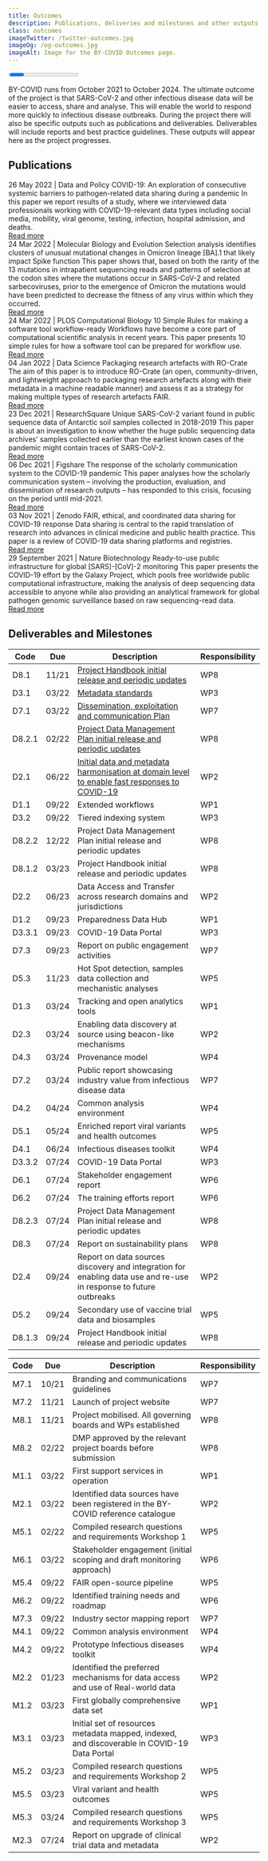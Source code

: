 ```yaml
---
title: Outcomes
description: Publications, deliveries and milestones and other outputs of the BY-COVID project.
class: outcomes
imageTwitter: /twitter-outcomes.jpg
imageOg: /og-outcomes.jpg
imageAlt: Image for the BY-COVID Outcomes page.
---
```



<Container>
  <Row className="px-4">
   <Col>

<!-- Progress -->

<Progress
  progressTitle="Progress"
/>

BY-COVID runs from October 2021 to October 2024. The ultimate outcome of the project is that SARS-CoV-2 and other infectious disease data will be easier to access, share and analyse. This will enable the world to respond more quickly to infectious disease outbreaks. During the project there will also be specific outputs such as publications and deliverables. Deliverables will include reports and best practice guidelines. These outputs will appear here as the project progresses.

<span class="anchor" id="publications"></span>



## Publications



<Container className="full-width">
  <Row>
  <Col className="align-items-stretch"  xs={12} sm={12} lg={6}>
      <Card className="mb-4 h-100">
         <Card.Body className="position-relative">
        <Card.Subtitle className="text-black-50">26 May 2022 | Data and Policy</Card.Subtitle>
        <Card.Title as="h3" className="mt-3 fw-bold fs-4 lh-sm">COVID-19: An exploration of consecutive systemic barriers to pathogen-related data sharing during a pandemic</Card.Title>
        <Card.Text className="mb-5 mt-3">
         In this paper we report results of a study, where we interviewed data professionals working with COVID-19-relevant data types including social media, mobility, viral genome, testing, infection, hospital admission, and deaths.
        </Card.Text>
        <div class="bottom-link"><a href="https://arxiv.org/pdf/2205.12098.pdf" aria-label="Read the paper in Data and Policy">
          Read more
        </a></div>
      </Card.Body>
      </Card>
  </Col>
  <Col className="align-items-stretch" xs={12} sm={12} lg={6}>
    <Card className="mb-4 h-100">
      <Card.Body className="position-relative">
        <Card.Subtitle className="text-black-50">24 Mar 2022 | Molecular Biology and Evolution</Card.Subtitle>
        <Card.Title as="h3" className="mt-3 fw-bold fs-4 lh-sm">Selection analysis identifies clusters of unusual mutational changes in Omicron lineage [BA].1 that likely impact Spike function</Card.Title>
        <Card.Text className="mb-5 mt-3">
         This paper shows that, based on both the rarity of the 13 mutations in intrapatient sequencing reads and patterns of selection at the codon sites where the mutations occur in SARS-CoV-2 and related sarbecoviruses, prior to the emergence of Omicron the mutations would have been predicted to decrease the fitness of any virus within which they occurred.
        </Card.Text>
        <div class="bottom-link"><a href="https://www.ncbi.nlm.nih.gov/pmc/articles/PMC9037384/" aria-label="Molecular Biology and Evolution">
          Read more
        </a></div>
      </Card.Body>
    </Card>
    </Col>
  </Row>
  <Row>
    <Col className="align-items-stretch" xs={12} sm={12} lg={6}>
    <Card className="mb-4 mt-4 h-100">
      <Card.Body className="position-relative">
        <Card.Subtitle className="text-black-50">24 Mar 2022 | PLOS Computational Biology</Card.Subtitle>
        <Card.Title as="h3" className="mt-3 fw-bold fs-4 lh-sm">10 Simple Rules for making a software tool workflow-ready</Card.Title>
        <Card.Text className="mb-5 mt-3">
         Workflows have become a core part of computational scientific analysis in recent years. This paper presents 10 simple rules for how a software tool can be prepared for workflow use.
        </Card.Text>
        <div class="bottom-link"><a href="https://doi.org/10.1371/journal.pcbi.1009823" aria-label="Read the paper in PLOS Computational Biology">
          Read more
        </a></div>
      </Card.Body>
    </Card>
    </Col>
  <Col className="align-items-stretch" xs={12} sm={12} lg={6}>
    <Card className="mb-4 mt-4 h-100">
        <Card.Body className="position-relative">
          <Card.Subtitle className="text-black-50">04 Jan 2022 | Data Science</Card.Subtitle>
          <Card.Title as="h3" className="mt-3 fw-bold fs-4 lh-sm">Packaging research artefacts with RO-Crate</Card.Title>
          <Card.Text className="mb-5 mt-3">
           The aim of this paper is to introduce RO-Crate (an open, community-driven, and lightweight approach to packaging research artefacts along with their metadata in a machine readable manner) and assess it as a strategy for making multiple types of research artefacts FAIR.
          </Card.Text>
          <div class="bottom-link"><a href="https://doi.org/10.3233/DS-210053"  aria-label="Read the paper in Data Science">
           Read more
          </a></div>
        </Card.Body>
      </Card>
    </Col>
  </Row>
  <Row>
  <Col className="align-items-stretch" xs={12} sm={12} lg={6}>
    <Card className="mb-4 mt-5 h-100">
      <Card.Body className="position-relative">
        <Card.Subtitle className="text-black-50">23 Dec 2021 | ResearchSquare</Card.Subtitle>
        <Card.Title as="h3" className="mt-3 fw-bold fs-4 lh-sm">Unique SARS-CoV-2 variant found in public sequence data of Antarctic soil samples collected in 2018-2019</Card.Title>
        <Card.Text className="mb-5 mt-3">
          This paper is about an investigation to know whether the huge public sequencing data archives’ samples collected earlier than
the earliest known cases of the pandemic might contain traces of SARS-CoV-2.
        </Card.Text>
        <div class="bottom-link"><a href="https://doi.org/10.21203/rs.3.rs-1177047/v1" aria-label="Read the paper on the ResearchSquare website">
          Read more
        </a></div>
      </Card.Body>
    </Card>
    </Col>
  <Col className="align-items-stretch" xs={12} sm={12} lg={6}>
    <Card className="mb-4 mt-5 h-100">
      <Card.Body className="position-relative">
        <Card.Subtitle className="text-black-50">06 Dec 2021 | Figshare</Card.Subtitle>
        <Card.Title as="h3" className="mt-3 fw-bold fs-4 lh-sm">The response of the scholarly communication system to the COVID-19 pandemic</Card.Title>
        <Card.Text className="mb-5 mt-3">
          This paper analyses how the scholarly communication system – involving the production, evaluation, and dissemination of research outputs – has responded to this crisis, focusing on the period until mid-2021.
        </Card.Text>
        <div class="bottom-link"><a href="https://doi.org/10.6084/m9.figshare.17125394.v1" aria-label="Read the paper in Figshare">
          Read more
        </a></div>
      </Card.Body>
    </Card>
    </Col>
  </Row>
  <Row className="mt-4 pb-5">
  <Col className="align-items-stretch"  xs={12} sm={12} lg={6}>
      <Card className="mb-4 mt-5 h-100">
        <Card.Body className="position-relative">
          <Card.Subtitle className="text-black-50">03 Nov 2021 | Zenodo</Card.Subtitle>
          <Card.Title as="h3" className="mt-3 fw-bold fs-4 lh-sm">FAIR, ethical, and coordinated data sharing for COVID-19 response</Card.Title>
          <Card.Text className="mb-5 mt-3">
           Data sharing is central to the rapid translation of research into advances in clinical medicine and public health practice. This paper is a review of COVID-19 data sharing platforms and registries.
          </Card.Text>
          <div class="bottom-link"><a href="https://doi.org/10.5281/zenodo.5642635"  aria-label="Read the paper in Zenodo">
           Read more
          </a></div>
        </Card.Body>
      </Card>
    </Col>
    <Col className="align-items-stretch"  xs={12} sm={12} lg={6}>
      <Card className="mb-4 mt-5 h-100">
         <Card.Body className="position-relative">
        <Card.Subtitle className="text-black-50">29 September 2021 | Nature Biotechnology</Card.Subtitle>
        <Card.Title as="h3" className="mt-3 fw-bold fs-4 lh-sm">Ready-to-use public infrastructure for global [SARS]-[CoV]-2 monitoring</Card.Title>
        <Card.Text className="mb-5 mt-3">
         This paper presents the COVID-19 effort by the Galaxy Project, which pools free worldwide public computational infrastructure, making the analysis of deep sequencing data accessible to anyone while also providing an analytical framework for global pathogen genomic surveillance based on raw sequencing-read data.
        </Card.Text>
        <div class="bottom-link"><a href="https://www.nature.com/articles/s41587-021-01069-1" aria-label="Read the paper in Nature Biotechnology">
          Read more
        </a></div>
      </Card.Body>
      </Card>
  </Col>
  </Row>
</Container>

<span class="anchor" id="deliverables"></span>

<!-- Deliverables -->

## Deliverables and Milestones
<Tabs defaultActiveKey="deliverable" id="uncontrolled-tab-example" transition={true} className="mb-3">
  <Tab eventKey="deliverable" title="Deliverable">
   <Table striped bordered>
    <thead class="bg-white">
      <tr>
        <th>Code</th>
        <th>Due</th>
        <th>Description</th>
        <th>Responsibility</th>
      </tr>
    </thead>
    <tbody>
      <tr>
        <td>D8.1</td>
        <td>11/21</td>
        <td><a href="https://zenodo.org/record/6884734" aria-label="Read the paper on Zenodo website" target="_blank">Project Handbook initial release and periodic updates</a></td>
        <td>WP8</td>
      </tr>
      <tr>
        <td>D3.1</td>
        <td>03/22</td>
        <td><a href="https://zenodo.org/record/6885016" aria-label="Read the paper on Zenodo" target="_blank">Metadata standards</a></td>
        <td>WP3</td>
      </tr>
      <tr>
        <td>D7.1</td>
        <td>03/22</td>
        <td><a href="https://zenodo.org/record/6884870" aria-label="Read the paper on Zenodo" target="_blank">Dissemination, exploitation and communication Plan</a></td>
        <td>WP7</td>
      </tr>
      <tr>
        <td>D8.2.1</td>
        <td>02/22</td>
        <td><a href="https://zenodo.org/record/6884816" aria-label="Read the paper on Zenodo" target="_blank">Project Data Management Plan initial release and periodic updates</a></td>
        <td>WP8</td>
      </tr>
      <tr>
        <td>D2.1</td>
        <td>06/22</td>
        <td><a href="https://zenodo.org/record/7017728" aria-label="Read the paper on Zenodo" target="_blank">Initial data and metadata harmonisation at domain level to enable fast responses to COVID-19</a></td>
        <td>WP2</td>
      </tr>
      <tr>
        <td>D1.1</td>
        <td>09/22</td>
        <td>Extended workflows</td>
        <td>WP1</td>
      </tr>
      <tr>
        <td>D3.2</td>
        <td>09/22</td>
        <td>Tiered indexing system</td>
        <td>WP3</td>
      </tr>
      <tr>
        <td>D8.2.2</td>
        <td>12/22</td>
        <td>Project Data Management Plan initial release and periodic updates</td>
        <td>WP8</td>
      </tr>
      <tr>
        <td>D8.1.2</td>
        <td>03/23</td>
        <td>Project Handbook initial release and periodic updates</td>
        <td>WP8</td>
      </tr>
      <tr>
        <td>D2.2</td>
        <td>06/23</td>
        <td>Data Access and Transfer across research domains and jurisdictions</td>
        <td>WP2</td>
      </tr>
      <tr>
        <td>D1.2</td>
        <td>09/23</td>
        <td>Preparedness Data Hub</td>
        <td>WP1</td>
      </tr>
      <tr>
        <td>D3.3.1</td>
        <td>09/23</td>
        <td>COVID-19 Data Portal</td>
        <td>WP3</td>
      </tr>
      <tr>
        <td>D7.3</td>
        <td>09/23</td>
        <td>Report on public engagement activities</td>
        <td>WP7</td>
      </tr>
      <tr>
        <td>D5.3</td>
        <td>11/23</td>
        <td>Hot Spot detection, samples data collection and mechanistic analyses</td>
        <td>WP5</td>
      </tr>
      <tr>
        <td>D1.3</td>
        <td>03/24</td>
        <td>Tracking and open analytics tools</td>
        <td>WP1</td>
      </tr>
      <tr>
        <td>D2.3</td>
        <td>03/24</td>
        <td>Enabling data discovery at source using beacon-like mechanisms</td>
        <td>WP2</td>
      </tr>
      <tr>
        <td>D4.3</td>
        <td>03/24</td>
        <td>Provenance model</td>
        <td>WP4</td>
      </tr>
      <tr>
        <td>D7.2</td>
        <td>03/24</td>
        <td>Public report showcasing industry value from infectious disease data</td>
        <td>WP7</td>
      </tr>
      <tr>
        <td>D4.2</td>
        <td>04/24</td>
        <td>Common analysis environment</td>
        <td>WP4</td>
      </tr>
      <tr>
        <td>D5.1</td>
        <td>05/24</td>
        <td>Enriched report viral variants and health outcomes</td>
        <td>WP5</td>
      </tr>
      <tr>
        <td>D4.1</td>
        <td>06/24</td>
        <td>Infectious diseases toolkit</td>
        <td>WP4</td>
      </tr>
      <tr>
        <td>D3.3.2</td>
        <td>07/24</td>
        <td>COVID-19 Data Portal</td>
        <td>WP3</td>
      </tr>
      <tr>
        <td>D6.1</td>
        <td>07/24</td>
        <td>Stakeholder engagement report</td>
        <td>WP6</td>
      </tr>
      <tr>
        <td>D6.2</td>
        <td>07/24</td>
        <td>The training efforts report</td>
        <td>WP6</td>
      </tr>
      <tr>
        <td>D8.2.3</td>
        <td>07/24</td>
        <td>Project Data Management Plan initial release and periodic updates</td>
        <td>WP8</td>
      </tr>
      <tr>
        <td>D8.3</td>
        <td>07/24</td>
        <td>Report on sustainability plans</td>
        <td>WP8</td>
      </tr>
      <tr>
        <td>D2.4</td>
        <td>09/24</td>
        <td>Report on data sources discovery and integration for enabling data use and re-use in response to future outbreaks</td>
        <td>WP2</td>
      </tr>
      <tr>
        <td>D5.2</td>
        <td>09/24</td>
        <td>Secondary use of vaccine trial data and biosamples</td>
        <td>WP5</td>
      </tr>
      <tr>
        <td>D8.1.3</td>
        <td>09/24</td>
        <td>Project Handbook initial release and periodic updates</td>
        <td>WP8</td>
      </tr>
    </tbody>
   </Table>
  </Tab>
  <Tab eventKey="milestone" title="Milestone">
   <Table striped bordered>
    <thead class="bg-white">
      <tr>
        <th>Code</th>
        <th>Due</th>
        <th>Description</th>
        <th>Responsibility</th>
      </tr>
    </thead>
    <tbody>
      <tr>
        <td>M7.1</td>
        <td>10/21</td>
        <td>Branding and communications guidelines</td>
        <td>WP7</td>
      </tr>
      <tr>
        <td>M7.2</td>
        <td>11/21</td>
        <td>Launch of project website</td>
        <td>WP7</td>
      </tr>
      <tr>
        <td>M8.1</td>
        <td>11/21</td>
        <td>Project mobilised. All governing boards and WPs established</td>
        <td>WP8</td>
      </tr>
      <tr>
        <td>M8.2</td>
        <td>02/22</td>
        <td>DMP approved by the relevant project boards before submission</td>
        <td>WP8</td>
      </tr>
      <tr>
        <td>M1.1</td>
        <td>03/22</td>
        <td>First support services in operation</td>
        <td>WP1</td>
      </tr>
      <tr>
        <td>M2.1</td>
        <td>03/22</td>
        <td>Identified data sources have been registered in the BY-COVID reference catalogue</td>
        <td>WP2</td>
      </tr>
      <tr>
        <td>M5.1</td>
        <td>02/22</td>
        <td>Compiled research questions and requirements Workshop 1</td>
        <td>WP5</td>
      </tr>
      <tr>
        <td>M6.1</td>
        <td>03/22</td>
        <td>Stakeholder engagement (initial scoping and draft monitoring approach)</td>
        <td>WP6</td>
      </tr>
      <tr>
        <td>M5.4</td>
        <td>09/22</td>
        <td>FAIR open-source pipeline</td>
        <td>WP5</td>
      </tr>
      <tr>
        <td>M6.2</td>
        <td>09/22</td>
        <td>Identified training needs and roadmap</td>
        <td>WP6</td>
      </tr>
      <tr>
        <td>M7.3</td>
        <td>09/22</td>
        <td>Industry sector mapping report</td>
        <td>WP7</td>
      </tr>
      <tr>
        <td>M4.1</td>
        <td>09/22</td>
        <td>Common analysis environment</td>
        <td>WP4</td>
      </tr>
      <tr>
        <td>M4.2</td>
        <td>09/22</td>
        <td>Prototype Infectious diseases toolkit</td>
        <td>WP4</td>
      </tr>
      <tr>
        <td>M2.2</td>
        <td>01/23</td>
        <td>Identified the preferred mechanisms for data access and use of Real-world data</td>
        <td>WP2</td>
      </tr>
      <tr>
        <td>M1.2</td>
        <td>03/23</td>
        <td>First globally comprehensive data set</td>
        <td>WP1</td>
      </tr>
      <tr>
        <td>M3.1</td>
        <td>03/23</td>
        <td>Initial set of resources metadata mapped, indexed, and discoverable in COVID-19 Data Portal</td>
        <td>WP3</td>
      </tr>
      <tr>
        <td>M5.2</td>
        <td>03/23</td>
        <td>Compiled research questions and requirements Workshop 2</td>
        <td>WP5</td>
      </tr>
      <tr>
        <td>M5.5</td>
        <td>03/23</td>
        <td>Viral variant and health outcomes</td>
        <td>WP5</td>
      </tr>
      <tr>
        <td>M5.3</td>
        <td>03/24</td>
        <td>Compiled research questions and requirements Workshop 3</td>
        <td>WP5</td>
      </tr>
      <tr>
        <td>M2.3</td>
        <td>07/24</td>
        <td>Report on upgrade of clinical trial data and metadata</td>
        <td>WP2</td>
      </tr>
    </tbody>
   </Table>
  </Tab>
</Tabs>

<!--<Table className="bg-white mb-5">
  <tbody>
    <tr>
      <td>All deliverables will appear here as they are published2.</td>
    </tr>
  </tbody>
</Table>-->


</Col>
</Row>
</Container>
